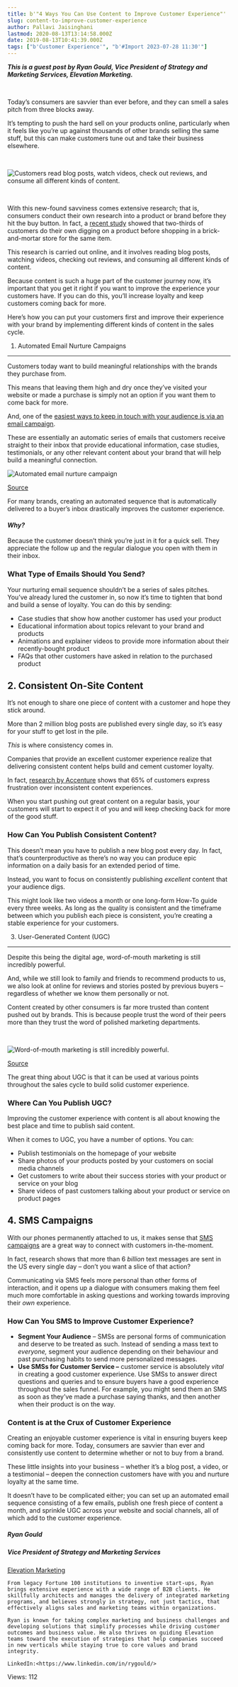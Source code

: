 ```yaml
---
title: b'"4 Ways You Can Use Content to Improve Customer Experience"'
slug: content-to-improve-customer-experience
author: Pallavi Jaisinghani
lastmod: 2020-08-13T13:14:58.000Z
date: 2019-08-13T10:41:39.000Z
tags: ["b'Customer Experience'", "b'#Import 2023-07-28 11:30'"]
---
```


***This is a guest post by Ryan Gould, Vice President of Strategy and Marketing Services, Elevation Marketing.***


 


Today’s consumers are savvier than ever before, and they can smell a sales pitch from three blocks away. 


It’s tempting to push the hard sell on your products online, particularly when it feels like you’re up against thousands of other brands selling the same stuff, but this can make customers tune out and take their business elsewhere. 


 


![Customers read blog posts, watch videos, check out reviews, and consume all different kinds of content.](https://images-msg91.s3.ap-south-1.amazonaws.com/content/images/wordpress/2019/08/rawpixel-579264-unsplash-300x205.jpg)


 


With this new-found savviness comes extensive research; that is, consumers conduct their own research into a product or brand before they hit the buy button. In fact, a [recent study](https://www.retaildive.com/news/why-researching-online-shopping-offline-is-the-new-norm/442754/) showed that two-thirds of customers do their own digging on a product before shopping in a brick-and-mortar store for the same item. 


This research is carried out online, and it involves reading blog posts, watching videos, checking out reviews, and consuming all different kinds of content. 


Because content is such a huge part of the customer journey now, it’s important that you get it right if you want to improve the experience your customers have. If you can do this, you’ll increase loyalty and keep customers coming back for more. 


Here’s how you can put your customers first and improve their experience with your brand by implementing different kinds of content in the sales cycle. 


1. Automated Email Nurture Campaigns
------------------------------------


Customers today want to build meaningful relationships with the brands they purchase from. 


This means that leaving them high and dry once they’ve visited your website or made a purchase is simply not an option if you want them to come back for more. 


And, one of the [easiest ways to keep in touch with your audience is via an email campaign](https://www.elevationb2b.com/blog/the-power-lead-nurturing-b2b-sales).


These are essentially an automatic series of emails that customers receive straight to their inbox that provide educational information, case studies, testimonials, or any other relevant content about your brand that will help build a meaningful connection. 


![Automated email nurture campaign](https://images-msg91.s3.ap-south-1.amazonaws.com/content/images/wordpress/2019/08/AwesomeScreenshot-docs-google-document-d-1XRhMaV2W7F0gBTbqhf64HKElljalYG4lynfgyvPchA4-edit-2019-08-13_3_18-300x144.png)


[Source](https://www.retaildive.com/news/why-researching-online-shopping-offline-is-the-new-norm/442754/)


For many brands, creating an automated sequence that is automatically delivered to a buyer’s inbox drastically improves the customer experience.


#### ***Why?***


Because the customer doesn’t think you’re just in it for a quick sell. They appreciate the follow up and the regular dialogue you open with them in their inbox. 


### **What Type of Emails Should You Send?**


Your nurturing email sequence shouldn’t be a series of sales pitches. You’ve already lured the customer in, so now it’s time to tighten that bond and build a sense of loyalty. You can do this by sending:


* Case studies that show how another customer has used your product
* Educational information about topics relevant to your brand and products
* Animations and explainer videos to provide more information about their recently-bought product
* FAQs that other customers have asked in relation to the purchased product


**2. Consistent On-Site Content**
---------------------------------


It’s not enough to share one piece of content with a customer and hope they stick around.


More than 2 million blog posts are published every single day, so it’s easy for your stuff to get lost in the pile. 


*This* is where consistency comes in. 


Companies that provide an excellent customer experience realize that delivering consistent content helps build and cement customer loyalty. 


In fact, [research by Accenture](https://www.accenture.com/t20150523T052453__w__/us-en/_acnmedia/Accenture/Conversion-Assets/DotCom/Documents/Global/PDF/Strategy_3/Accenture-Global-Consumer-Pulse-Research-Study-2013-Key-Findings.pdf) shows that 65% of customers express frustration over inconsistent content experiences. 


When you start pushing out great content on a regular basis, your customers will start to expect it of you and will keep checking back for more of the good stuff. 


### **How Can You Publish Consistent Content?**


This doesn’t mean you have to publish a new blog post every day. In fact, that’s counterproductive as there’s no way you can produce epic information on a daily basis for an extended period of time.


Instead, you want to focus on consistently publishing *excellent* content that your audience digs. 


This might look like two videos a month or one long-form How-To guide every three weeks. As long as the quality is consistent and the timeframe between which you publish each piece is consistent, you’re creating a stable experience for your customers. 


3. User-Generated Content (UGC)
-------------------------------


Despite this being the digital age, word-of-mouth marketing is still incredibly powerful. 


And, while we still look to family and friends to recommend products to us, we also look at online for reviews and stories posted by previous buyers – regardless of whether we know them personally or not.


Content created by other consumers is far more trusted than content pushed out by brands. This is because people trust the word of their peers more than they trust the word of polished marketing departments. 


 


![Word-of-mouth marketing is still incredibly powerful. ](https://images-msg91.s3.ap-south-1.amazonaws.com/content/images/wordpress/2019/08/feedback-3677258_1920-300x199.jpg)


[Source](https://pixabay.com/en/feedback-review-gut-bad-3677258/)


The great thing about UGC is that it can be used at various points throughout the sales cycle to build solid customer experience.


### **Where Can You Publish UGC?**


Improving the customer experience with content is all about knowing the best place and time to publish said content.


When it comes to UGC, you have a number of options. You can:


* Publish testimonials on the homepage of your website
* Share photos of your products posted by your customers on social media channels
* Get customers to write about their success stories with your product or service on your blog
* Share videos of past customers talking about your product or service on product pages


**4. SMS Campaigns**
--------------------


With our phones permanently attached to us, it makes sense that [SMS campaigns](https://msg91.com/sms-campaign/?utm_source=int&utm_medium=blog&utm_campaign=elevation) are a great way to connect with customers in-the-moment. 


In fact, research shows that more than 6 *billion* text messages are sent in the US every single day – don’t you want a slice of that action?


Communicating via SMS feels more personal than other forms of interaction, and it opens up a dialogue with consumers making them feel much more comfortable in asking questions and working towards improving their *own* experience.


### **How Can You SMS to Improve Customer Experience?**


* **Segment Your Audience** – SMSs are personal forms of communication and deserve to be treated as such. Instead of sending a mass text to *everyone,* segment your audience depending on their behaviour and past purchasing habits to send more personalized messages.
* **Use SMSs for Customer Service –** customer service is absolutely *vital* in creating a good customer experience. Use SMSs to answer direct questions and queries and to ensure buyers have a good experience throughout the sales funnel. For example, you might send them an SMS as soon as they’ve made a purchase saying thanks, and then another when their product is on the way.


### **Content is at the Crux of Customer Experience**


Creating an enjoyable customer experience is vital in ensuring buyers keep coming back for more. Today, consumers are savvier than ever and consistently use content to determine whether or not to buy from a brand.


These little insights into your business – whether it’s a blog post, a video, or a testimonial – deepen the connection customers have with you and nurture loyalty at the same time.


It doesn’t have to be complicated either; you can set up an automated email sequence consisting of a few emails, publish one fresh piece of content a month, and sprinkle UGC across your website and social channels, all of which add to the customer experience.


##### **Ryan Gould**


##### *Vice President of Strategy and Marketing Services*


[Elevation Marketing](http://www.elevationb2b.com/)



```
From legacy Fortune 100 institutions to inventive start-ups, Ryan brings extensive experience with a wide range of B2B clients. He skillfully architects and manages the delivery of integrated marketing programs, and believes strongly in strategy, not just tactics, that effectively aligns sales and marketing teams within organizations.

Ryan is known for taking complex marketing and business challenges and developing solutions that simplify processes while driving customer outcomes and business value. He also thrives on guiding Elevation teams toward the execution of strategies that help companies succeed in new verticals while staying true to core values and brand integrity.

LinkedIn:<https://www.linkedin.com/in/rygould/>
```

 Views: 112


